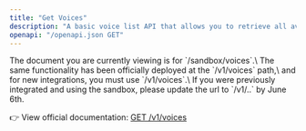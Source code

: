 ```yaml
---
title: "Get Voices"
description: "A basic voice list API that allows you to retrieve all available voice information at once without filters based on API Key."
openapi: "/openapi.json GET"
---
```


<Warning>
  The document you are currently viewing is for `/sandbox/voices`.\
  The same functionality has been officially deployed at the `/v1/voices` path,\
  and for new integrations, you must use `/v1/voices`.\
  If you were previously integrated and using the sandbox, please update the url to `/v1/..` by June 6th.

  👉 View official documentation: [GET /v1/voices](/en/api-reference/endpoints/get-voices)
</Warning>